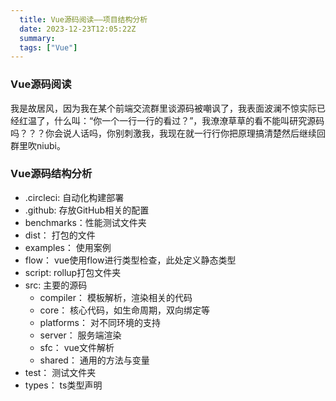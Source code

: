 ```yaml
---
  title: Vue源码阅读——项目结构分析
  date: 2023-12-23T12:05:22Z
  summary:
  tags: ["Vue"]
---
```

  
  ### Vue源码阅读
我是故居风，因为我在某个前端交流群里谈源码被嘲讽了，我表面波澜不惊实际已经红温了，什么叫：“你一个一行一行的看过？”，我潦潦草草的看不能叫研究源码吗？？？你会说人话吗，你别刺激我，我现在就一行行你把原理搞清楚然后继续回群里吹niubi。


### Vue源码结构分析

- .circleci:  自动化构建部署
- .github:    存放GitHub相关的配置
- benchmarks：性能测试文件夹
- dist：      打包的文件
- examples：     使用案例
- flow：         vue使用flow进行类型检查，此处定义静态类型
- script:        rollup打包文件夹
- src:           主要的源码
  + compiler：   模板解析，渲染相关的代码
  + core：       核心代码，如生命周期，双向绑定等
  + platforms：  对不同环境的支持
  + server：     服务端渲染
  + sfc：        vue文件解析
  + shared：     通用的方法与变量
- test：         测试文件夹
- types：        ts类型声明



  
